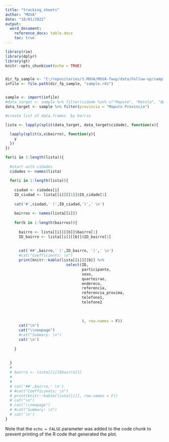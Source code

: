```yaml
---
title: "tracking_sheets"
author: "MUVA"
date: "18/01/2022"
output: 
  word_document:
    reference_docx: table.docx
    toc: true
---
```


```r
library(rio)
library(dplyr)
library(gt)
knitr::opts_chunk$set(echo = TRUE)


dir_fp_sample <- "C:/repositaries/3.MUVA/MUVA-fwup/data/Follow-up/sample"
infile <- file.path(dir_fp_sample, "sample.rds")


sample <- import(infile)
#data_target <- sample %>% filter(cidade %in% c("Maputo", "Matola", "Beira"))
data_target <- sample %>% filter(provincia = "Maputo Provincia")


```



```r



#create list of data.frames  by barrio 

lista <- lapply(split(data_target, data_target$cidade), function(x){
  
  lapply(split(x,x$bairro), function(y){
    y
  })
})


```



```r

for(i in 1:length(lista)){
  
  #start with cidades
  cidades <- names(lista)
  
  for(i in 1:length(lista)){
    
    ciudad <- cidades[i]
    ID_ciudad <- lista[[i]][[1]]$ID_cidade[1]
    
    cat('#',ciudad,' (',ID_ciudad,')',' \n')
    
    bairros <- names(lista[[i]])
    
    for(b in 1:length(bairros)){
      
      bairro <- lista[[i]][[b]]$bairro[1]
      ID_bairro <- lista[[i]][[b]]$ID_bairro[1]
      
      
      cat('##',bairro,' (',ID_bairro, ')',' \n')
      #cat("Coefficients: \n")
      print(knitr::kable(lista[[i]][[b]] %>%
                           select(ID,
                                  participante,
                                  sexo,
                                  quarteirao,
                                  endereco,
                                  referencia,
                                  referencia_proxima,
                                  telefone1,
                                  telefone2
                                  
                                  
                                  
                                  ), row.names = F)) 
      cat("\n")
      cat("\\newpage")
      #cat("Summary: \n")
      cat('\n')
      
    }
    
    
  }
  # 
  # bairro <- lista[[i]]$bairro[1]
  # 
  # 
  # cat('##',bairro,' \n')
  # #cat("Coefficients: \n")
  # print(knitr::kable(lista[[i]], row.names = F)) 
  # cat("\n")
  # cat("\\newpage")
  # #cat("Summary: \n")
  # cat('\n')
}
```

Note that the `echo = FALSE` parameter was added to the code chunk to prevent printing of the R code that generated the plot.
